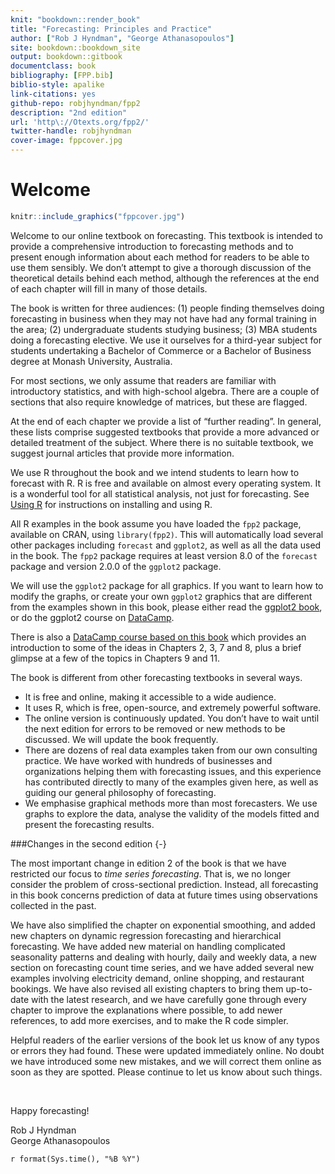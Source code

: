 ```yaml
---
knit: "bookdown::render_book"
title: "Forecasting: Principles and Practice"
author: ["Rob J Hyndman", "George Athanasopoulos"]
site: bookdown::bookdown_site
output: bookdown::gitbook
documentclass: book
bibliography: [FPP.bib]
biblio-style: apalike
link-citations: yes
github-repo: robjhyndman/fpp2
description: "2nd edition"
url: 'http\://Otexts.org/fpp2/'
twitter-handle: robjhyndman
cover-image: fppcover.jpg
---
```


# Welcome {-}

```r
knitr::include_graphics("fppcover.jpg")
```

Welcome to our online textbook on forecasting.  This textbook is intended to provide a comprehensive introduction to forecasting methods and to present enough information about each method for readers to be able to use them sensibly. We don't attempt to give a thorough discussion of the theoretical details behind each method, although the references at the end of each chapter will fill in many of those details.

The book is written for three audiences: (1)&nbsp;people finding themselves doing forecasting in business when they may not have had any formal training in the area; (2)&nbsp;undergraduate students studying business; (3)&nbsp;MBA students doing a forecasting elective. We use it ourselves for a third-year subject for students undertaking a Bachelor of Commerce or a Bachelor of Business degree at Monash University, Australia.

For most sections, we only assume that readers are familiar with introductory statistics, and with high-school algebra. There are a couple of sections that also require knowledge of matrices, but these are flagged.

At the end of each chapter we provide a list of "further reading". In general, these lists comprise suggested textbooks that provide a more advanced or detailed treatment of the subject. Where there is no suitable textbook, we suggest journal articles that provide more information.

We use R throughout the book and we intend students to learn how to forecast with R. R is free and available on almost every operating system. It is a wonderful tool for all statistical analysis, not just for forecasting. See [Using R](http://OTexts.org/fpp2/using-r.html) for instructions on installing and using R.

All R examples in the book assume you have loaded the `fpp2` package, available on CRAN, using `library(fpp2)`. This will automatically load several other packages including `forecast` and `ggplot2`, as well as all the data used in the book.  The `fpp2` package requires at least version 8.0 of the `forecast` package and version 2.0.0 of the `ggplot2` package.

We will use the `ggplot2` package for all graphics. If you want to learn how to modify the graphs, or create your own `ggplot2` graphics that are different from the examples shown in this book, please either read the [ggplot2 book](https://www.amazon.com/dp/0387981403?tag=otexts-20), or do the ggplot2 course on [DataCamp](https://www.datacamp.com/courses/data-visualization-with-ggplot2-1).

There is also a [DataCamp course based on this book](https://www.datacamp.com/courses/forecasting-using-r) which provides an introduction to some of the ideas in Chapters 2, 3, 7 and 8, plus a brief glimpse at a few of the topics in Chapters 9 and 11.

The book is different from other forecasting textbooks in several ways.

 * It is free and online, making it accessible to a wide audience.
 * It uses R, which is free, open-source, and extremely powerful software.
 * The online version is continuously updated. You don't have to wait until the next edition for errors to be removed or new methods to be discussed. We will update the book frequently.
 * There are dozens of real data examples taken from our own consulting practice. We have worked with hundreds of businesses and organizations helping them with forecasting issues, and this experience has contributed directly to many of the examples given here, as well as guiding our general philosophy of forecasting.
 * We emphasise graphical methods more than most forecasters. We use graphs to explore the data, analyse the validity of the models fitted and present the forecasting results.

###Changes in the second edition {-}

The most important change in edition 2 of the book is that we have restricted our focus to *time series forecasting*. That is, we no longer consider the problem of cross-sectional prediction. Instead, all forecasting in this book concerns prediction of data at future times using observations collected in the past.

We have also simplified the chapter on exponential smoothing, and added new chapters on dynamic regression forecasting and hierarchical forecasting. We have added new material on handling complicated seasonality patterns and dealing with hourly, daily and weekly data, a new section on forecasting count time series, and we have added several new examples involving electricity demand, online shopping, and restaurant bookings. We have also revised all existing chapters to bring them up-to-date with the latest research, and we have carefully gone through every chapter to improve the explanations where possible, to add newer references, to add more exercises, and to make the R code simpler.

Helpful readers of the earlier versions of the book let us know of any typos or errors they had found. These were updated immediately online. No doubt we have introduced some new mistakes, and we will correct them online as soon as they are spotted. Please continue to let us know about such things.


&nbsp;

Happy forecasting!

Rob J Hyndman<br>
George Athanasopoulos

`r format(Sys.time(), "%B %Y")`

